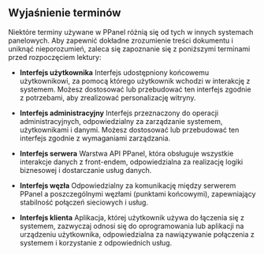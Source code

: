 ## Wyjaśnienie terminów

Niektóre terminy używane w PPanel różnią się od tych w innych systemach panelowych. Aby zapewnić dokładne zrozumienie treści dokumentu i uniknąć nieporozumień, zaleca się zapoznanie się z poniższymi terminami przed rozpoczęciem lektury:

- **Interfejs użytkownika**
  Interfejs udostępniony końcowemu użytkownikowi, za pomocą którego użytkownik wchodzi w interakcję z systemem. Możesz dostosować lub przebudować ten interfejs zgodnie z potrzebami, aby zrealizować personalizację witryny.

- **Interfejs administracyjny**
  Interfejs przeznaczony do operacji administracyjnych, odpowiedzialny za zarządzanie systemem, użytkownikami i danymi. Możesz dostosować lub przebudować ten interfejs zgodnie z wymaganiami zarządzania.

- **Interfejs serwera**
  Warstwa API PPanel, która obsługuje wszystkie interakcje danych z front-endem, odpowiedzialna za realizację logiki biznesowej i dostarczanie usług danych.

- **Interfejs węzła**
  Odpowiedzialny za komunikację między serwerem PPanel a poszczególnymi węzłami (punktami końcowymi), zapewniający stabilność połączeń sieciowych i usług.

- **Interfejs klienta**
  Aplikacja, której użytkownik używa do łączenia się z systemem, zazwyczaj odnosi się do oprogramowania lub aplikacji na urządzeniu użytkownika, odpowiedzialna za nawiązywanie połączenia z systemem i korzystanie z odpowiednich usług.



<Giscus />
